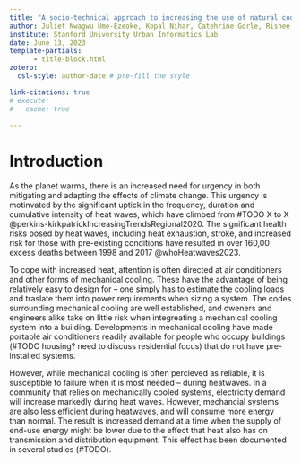 ```yaml
---
title: "A socio-technical approach to increasing the use of natural cooling"
author: Juliet Nwagwu Ume-Ezeoke, Kopal Nihar, Catehrine Gorle, Rishee Jain 
institute: Stanford University Urban Informatics Lab 
date: June 13, 2023
template-partials:
      - title-block.html
zotero:
  csl-style: author-date # pre-fill the style

link-citations: true
# execute:
#   cache: true

---
```


# Introduction 

<!-- 
# TODO 
- how much occupant behave changes energy predictions (Fritch, but more updated )
- amount cooling windows could realize (Dorit paper)
- integrating occupant behavior techniques into decision making process -->

As the planet warms, there is an increased need for urgency in both mitigating and adapting the effects of climate change. This urgency is motinvated by the significant uptick in the frequency, duration and cumulative intensity of heat waves, which have climbed from #TODO X to X @perkins-kirkpatrickIncreasingTrendsRegional2020. The significant health risks posed by heat waves, including heat exhaustion, stroke, and increased risk for those with pre-existing conditions have resulted in over 160,00 excess deaths between 1998 and 2017 @whoHeatwaves2023. 

To cope with increased heat, attention is often directed at air conditioners and other forms of mechanical cooling. These have the advantage of being relatively easy to design for – one simply has to estimate the cooling loads and traslate them into power requirements when sizing a system. The codes surrounding mechanical cooling are well established, and oweners and engineers alike take on little risk when integreating a mechanical cooling system into a building. Developments in mechanical cooling have made portable air conditioners readily available for people who occupy buildings (#TODO housing? need to discuss residential focus) that do not have pre-installed systems. 

However, while mechanical cooling is often percieved as reliable, it is susceptible to failure when  it is most needed – during heatwaves. In a community that relies on mechanically cooled systems, electricity demand will increase markedly during heat waves. However, mechancial systems are also less efficient during heatwaves, and will consume more energy than normal. The result is increased demand at a time when the supply of end-use energy might be lower due to the effect that heat also has on transmission and distribution equipment. This effect has been documented in several studies (#TODO).